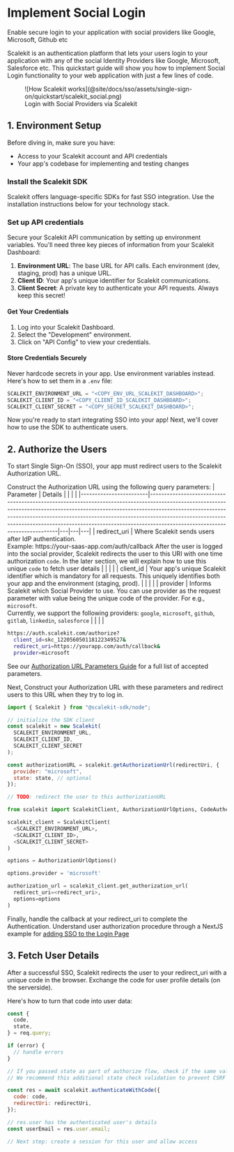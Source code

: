 
# Implement Social Login
<Subtitle>Enable secure login to your application with social providers like Google, Microsoft, Github etc</Subtitle>

Scalekit is an authentication platform that lets your users login to your application with any of the social Identity Providers like Google, Microsoft, Salesforce etc. This quickstart guide will show you how to implement Social Login functionality to your web application with just a few lines of code.

<figure>![How Scalekit works](@site/docs/sso/assets/single-sign-on/quickstart/scalekit_social.png)<figcaption>Login with Social Providers via Scalekit</figcaption></figure>

## 1. Environment Setup

Before diving in, make sure you have:

- Access to your Scalekit account and API credentials
- Your app's codebase for implementing and testing changes

### Install the Scalekit SDK

Scalekit offers language-specific SDKs for fast SSO integration. Use the installation instructions below for your technology stack.
<InstallSDK />

### Set up API credentials

Secure your Scalekit API communication by setting up environment variables. You'll need three key pieces of information from your Scalekit Dashboard:

1. **Environment URL**: The base URL for API calls. Each environment (dev, staging, prod) has a unique URL.
2. **Client ID**: Your app's unique identifier for Scalekit communications.
3. **Client Secret**: A private key to authenticate your API requests. Always keep this secret!

#### Get Your Credentials

1. Log into your Scalekit Dashboard.
2. Select the "Development" environment.
3. Click on "API Config" to view your credentials.

#### Store Credentials Securely

Never hardcode secrets in your app. Use environment variables instead. Here's how to set them in a `.env` file:

```jsx title=".env"
SCALEKIT_ENVIRONMENT_URL = "<COPY_ENV_URL_SCALEKIT_DASHBOARD>";
SCALEKIT_CLIENT_ID = "<COPY_CLIENT_ID_SCALEKIT_DASHBOARD>";
SCALEKIT_CLIENT_SECRET = "<COPY_SECRET_SCALEKIT_DASHBOARD>";
```


Now you're ready to start integrating SSO into your app! Next, we'll cover how to use the SDK to authenticate users.

## 2. Authorize the Users

To start Single Sign-On (SSO), your app must redirect users to the Scalekit Authorization URL.

Construct the Authorization URL using the following query parameters:
| Parameter | Details                                                                                                                                                                                                                                                                                                                                                             |   |   |   |
|------------------------|---------------------------------------------------------------------------------------------------------------------------------------------------------------------------------------------------------------------------------------------------------------------------------------------------------------------------------------------------------------------|---|---|---|
| <SimpleCode className="text--semibold">redirect_uri</SimpleCode>           | Where Scalekit sends users after IdP authentication.  <br />Example: <SimpleCode>https:<nolink />//your-saas-app.com/auth/callback</SimpleCode>  After the user is logged into the social provider, Scalekit redirects the user to this URI with one time authorization `code`. In the later section, we will explain how to use this unique `code` to fetch user details |   |   |   |
| <SimpleCode className="text--semibold">client_id</SimpleCode>              | Your app's unique Scalekit identifier which is mandatory for all requests. This uniquely identifies both your app and the environment (staging, prod).                                                                                                                                                                                                              |   |   |   |
| <SimpleCode className="text--semibold">provider</SimpleCode>               | Informs Scalekit which Social Provider to use. You can use <SimpleCode>provider</SimpleCode> as the request parameter with value being the unique code of the provider. For e.g., `microsoft`. <br />Currently, we support the following providers: `google`, `microsoft`, `github`, `gitlab`, `linkedin`, `salesforce`                                                                                                                       |   |   |   |


```sh title="Example Authorization URL"
https://auth.scalekit.com/authorize?
  client_id=skc_122056050118122349527&
  redirect_uri=https://yourapp.com/auth/callback&
  provider=microsoft
```
See our [Authorization URL Parameters Guide](/sso/guides/key-concepts/authorization-url) for a full list of accepted parameters.

Next, Construct your Authorization URL with these parameters and redirect users to this URL when they try to log in.

<Tabs groupId="tech-stack" queryString>
<TabItem value="nodejs" label="Node.js">

```javascript showLineNumbers
import { Scalekit } from "@scalekit-sdk/node";

// initialize the SDK client
const scalekit = new Scalekit(
  SCALEKIT_ENVIRONMENT_URL,
  SCALEKIT_CLIENT_ID,
  SCALEKIT_CLIENT_SECRET
);

const authorizationURL = scalekit.getAuthorizationUrl(redirectUri, {
  provider: "microsoft",
  state: state, // optional
});

// TODO: redirect the user to this authorizationURL
```

</TabItem>
<TabItem value="py" label="Python">

```python showLineNumbers
from scalekit import ScalekitClient, AuthorizationUrlOptions, CodeAuthenticationOptions

scalekit_client = ScalekitClient(
  <SCALEKIT_ENVIRONMENT_URL>,
  <SCALEKIT_CLIENT_ID>,
  <SCALEKIT_CLIENT_SECRET>
)

options = AuthorizationUrlOptions()

options.provider = 'microsoft'

authorization_url = scalekit_client.get_authorization_url(
  redirect_uri=<redirect_uri>,
  options=options
)
```

</TabItem>
</Tabs>

Finally, handle the callback at your <SimpleCode>redirect_uri</SimpleCode> to complete the Authentication. Understand user authorization procedure through a NextJS example for [adding SSO to the Login Page](/sso/guides/setup-sso/build-login-page)

## 3. Fetch User Details

After a successful SSO, Scalekit redirects the user to your <SimpleCode>redirect_uri</SimpleCode> with a unique <SimpleCode>code</SimpleCode> in the browser. Exchange the <SimpleCode>code</SimpleCode> for user profile details (on the serverside).

Here's how to turn that <SimpleCode>code</SimpleCode> into user data:

<Tabs groupId="tech-stack" queryString>
<TabItem value="nodejs" label="Node.js">

```javascript showLineNumbers
const {
  code,
  state,
} = req.query;

if (error) {
  // handle errors
}

// If you passed state as part of authorize flow, check if the same value is returned to you.
// We recommend this additional state check validation to prevent CSRF vulnerabilities.

const res = await scalekit.authenticateWithCode({
  code: code,
  redirectUri: redirectUri,
});

// res.user has the authenticated user's details
const userEmail = res.user.email;

// Next step: create a session for this user and allow access
```

</TabItem>
</Tabs>
